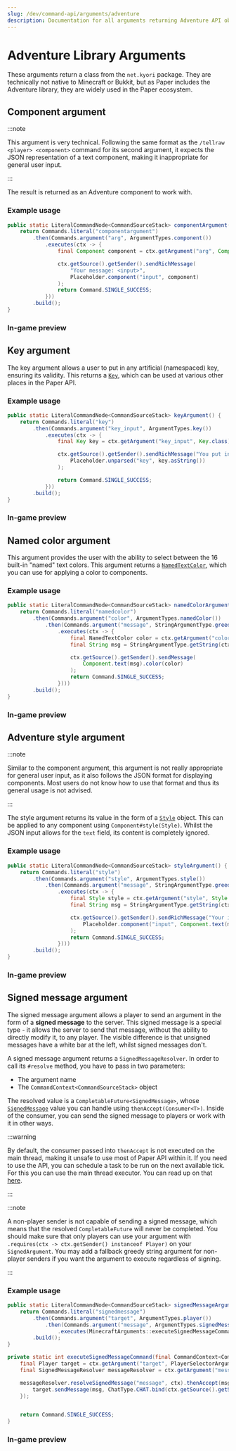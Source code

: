 ```yaml
---
slug: /dev/command-api/arguments/adventure
description: Documentation for all arguments returning Adventure API objects.
---
```



# Adventure Library Arguments
These arguments return a class from the `net.kyori` package. They are technically not native to Minecraft or Bukkit, but as Paper includes the Adventure library, they are
widely used in the Paper ecosystem.

## Component argument
:::note

This argument is very technical. Following the same format as the `/tellraw <player> <component>` command for its second argument, it expects the JSON
representation of a text component, making it inappropriate for general user input.

:::

The result is returned as an Adventure component to work with.

### Example usage
```java
public static LiteralCommandNode<CommandSourceStack> componentArgument() {
    return Commands.literal("componentargument")
        .then(Commands.argument("arg", ArgumentTypes.component())
            .executes(ctx -> {
                final Component component = ctx.getArgument("arg", Component.class);

                ctx.getSource().getSender().sendRichMessage(
                    "Your message: <input>",
                    Placeholder.component("input", component)
                );
                return Command.SINGLE_SUCCESS;
            }))
        .build();
}
```

### In-game preview
<FullWidthVideo src={ComponentMp4}/>


## Key argument
The key argument allows a user to put in any artificial (namespaced) key, ensuring its validity. This returns a [`Key`](https://jd.advntr.dev/key/latest/net/kyori/adventure/key/Key.html),
which can be used at various other places in the Paper API.

### Example usage
```java
public static LiteralCommandNode<CommandSourceStack> keyArgument() {
    return Commands.literal("key")
        .then(Commands.argument("key_input", ArgumentTypes.key())
            .executes(ctx -> {
                final Key key = ctx.getArgument("key_input", Key.class);

                ctx.getSource().getSender().sendRichMessage("You put in <aqua><key></aqua>!",
                    Placeholder.unparsed("key", key.asString())
                );

                return Command.SINGLE_SUCCESS;
            }))
        .build();
}
```

### In-game preview
<FullWidthVideo src={KeyMp4}/>


## Named color argument
This argument provides the user with the ability to select between the 16 built-in "named" text colors. This argument returns a
[`NamedTextColor`](https://jd.advntr.dev/api/latest/net/kyori/adventure/text/format/NamedTextColor.html),
which you can use for applying a color to components.

### Example usage
```java
public static LiteralCommandNode<CommandSourceStack> namedColorArgument() {
    return Commands.literal("namedcolor")
        .then(Commands.argument("color", ArgumentTypes.namedColor())
            .then(Commands.argument("message", StringArgumentType.greedyString())
                .executes(ctx -> {
                    final NamedTextColor color = ctx.getArgument("color", NamedTextColor.class);
                    final String msg = StringArgumentType.getString(ctx, "message");

                    ctx.getSource().getSender().sendMessage(
                        Component.text(msg).color(color)
                    );
                    return Command.SINGLE_SUCCESS;
                })))
        .build();
}
```

### In-game preview
<FullWidthVideo src={NamedColorMp4}/>


## Adventure style argument
:::note

Similar to the component argument, this argument is not really appropriate for general user input, as it also follows the JSON format for displaying components. Most users
do not know how to use that format and thus its general usage is not advised.

:::

The style argument returns its value in the form of a [`Style`](https://jd.advntr.dev/api/latest/net/kyori/adventure/text/format/Style.html) object.
This can be applied to any component using `Component#style(Style)`. Whilst the JSON input allows for the `text` field, its content is completely ignored.

### Example usage
```java
public static LiteralCommandNode<CommandSourceStack> styleArgument() {
    return Commands.literal("style")
        .then(Commands.argument("style", ArgumentTypes.style())
            .then(Commands.argument("message", StringArgumentType.greedyString())
                .executes(ctx -> {
                    final Style style = ctx.getArgument("style", Style.class);
                    final String msg = StringArgumentType.getString(ctx, "message");

                    ctx.getSource().getSender().sendRichMessage("Your input: <input>",
                        Placeholder.component("input", Component.text(message).style(style))
                    );
                    return Command.SINGLE_SUCCESS;
                })))
        .build();
}
```

### In-game preview
<FullWidthVideo src={StyleMp4}/>


## Signed message argument
The signed message argument allows a player to send an argument in the form of a **signed message** to the server. This signed message is a special type - it
allows the server to send that message, without the ability to directly modify it, to any player. The visible difference is that unsigned messages have a white bar at the left,
whilst signed messages don't.

A signed message argument returns a `SignedMessageResolver`. In order to call its `#resolve` method, you have to pass in two parameters:
* The argument name
* The `CommandContext<CommandSourceStack>` object

The resolved value is a `CompletableFuture<SignedMessage>`, whose [`SignedMessage`](https://jd.advntr.dev/api/latest/net/kyori/adventure/chat/SignedMessage.html)
value you can handle using `thenAccept(Consumer<T>)`. Inside of the consumer, you can send the signed message to players or work with it in other ways.

:::warning

By default, the consumer passed into `thenAccept` is not executed on the main thread, making it unsafe to use most of Paper API within it.
If you need to use the API, you can schedule a task to be run on the next available tick. For this you can use the
<Javadoc name="org.bukkit.scheduler.BukkitScheduler#getMainThreadExecutor(org.bukkit.plugin.Plugin)">main thread executor</Javadoc>.
You can read up on that [here](../../scheduler.mdx).

:::

:::note

A non-player sender is not capable of sending a signed message, which means that the resolved `CompletableFuture` will never be completed.
You should make sure that only players can use your argument with `.requires(ctx -> ctx.getSender() instanceof Player)` on your `SignedArgument`. You may
add a fallback greedy string argument for non-player senders if you want the argument to execute regardless of signing.

:::

### Example usage
```java title="MinecraftArguments.java"
public static LiteralCommandNode<CommandSourceStack> signedMessageArgument() {
    return Commands.literal("signedmessage")
        .then(Commands.argument("target", ArgumentTypes.player())
            .then(Commands.argument("message", ArgumentTypes.signedMessage())
                .executes(MinecraftArguments::executeSignedMessageCommand)))
        .build();
}

private static int executeSignedMessageCommand(final CommandContext<CommandSourceStack> ctx) throws CommandSyntaxException {
    final Player target = ctx.getArgument("target", PlayerSelectorArgumentResolver.class).resolve(ctx.getSource()).getFirst();
    final SignedMessageResolver messageResolver = ctx.getArgument("message", SignedMessageResolver.class);

    messageResolver.resolveSignedMessage("message", ctx).thenAccept(msg -> {
        target.sendMessage(msg, ChatType.CHAT.bind(ctx.getSource().getSender().name()));
    });


    return Command.SINGLE_SUCCESS;
}
```

### In-game preview
<FullWidthVideo src={SignedMessageMp4}/>